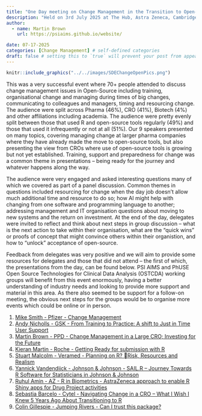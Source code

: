 ```yaml
---
title: "One Day meeting on Change Management in the Transition to Open-Source / R"
description: "Held on 3rd July 2025 at The Hub, Astra Zeneca, Cambridge UK"
author:
  - name: Martin Brown
    url: https://psiaims.github.io/website/

date: 07-17-2025
categories: [Change Management] # self-defined categories
draft: false # setting this to `true` will prevent your post from appearing on your listing page until you're ready!
---
```


```r
knitr::include_graphics("../../images/SDEChangeOpenPics.png")
```

This was a very successful event where 70+ people attended to discuss change management issues in Open-Source including training, organisational change and managing during times of big changes, communicating to colleagues and managers, timing and resourcing change. The audience were split across Pharma (46%), CRO (41%), Biotech (4%) and other affiliations including academia. The audience were pretty evenly split between those that used R and open-source tools regularly (49%) and those that used it infrequently or not at all (51%). Our 9 speakers presented on many topics, covering managing change at larger pharma companies where they have already made the move to open-source tools, but also presenting the view from CROs where use of open-source tools is growing but not yet established. Training, support and preparedness for change was a common theme in presentations – being ready for the journey and whatever happens along the way.

The audience were very engaged and asked interesting questions many of which we covered as part of a panel discussion. Common themes in questions included resourcing for change when the day job doesn’t allow much additional time and resource to do so; how AI might help with changing from one software and programming language to another; addressing management and IT organisation questions about moving to new systems and the return on investment. At the end of the day, delegates were invited to reflect and think about next steps in group discussion – what is the next action to take within their organisation, what are the “quick wins” or proofs of concept that might convince others within their organistion, and how to “unlock” acceptance of open-source.

Feedback from delegates was very positive and we will aim to provide some resources for delegates and those that did not attend – the first of which, the presentations from the day, can be found below. PSI AIMS and PhUSE Open Source Technologies for Clinical Data Analysis (OSTCDA) working groups will benefit from this event enormously, having a better understanding of industry needs and looking to provide more support and material in this area. As there also seemed to be support for a follow-on meeting, the obvious next steps for the groups would be to organise more events which could be online or in person.

1. [Mike Smith - Pfizer - Change Management](https://view.officeapps.live.com/op/view.aspx?src=https://raw.githubusercontent.com/PSIAIMS/website/main/presentations/Change%20Management%20SDE%20July%202025/Mike%20K%20Smith%20-%20Change%20management%20in%20transition%20to%20open%20source.pptx)
2. [Andy Nicholls - GSK - From Training to Practice: A shift to Just in Time User Support](https://view.officeapps.live.com/op/view.aspx?src=https://raw.githubusercontent.com/PSIAIMS/website/main/presentations/Change%20Management%20SDE%20July%202025/Andy%20Nicholls%20-%20PSI_Training_to_Adoption.pptx)
3. [Martin Brown - PPD - Change Management in a Large CRO; Investing for the Future](https://view.officeapps.live.com/op/view.aspx?src=https://raw.githubusercontent.com/PSIAIMS/website/main/presentations/Change%20Management%20SDE%20July%202025/Martin_Brown%20PSI%20SDE%20Open%20Source%20Change%20Management%20Large%20CRO.pptx)
4. [Kieran Martin - Roche - Getting Ready for submission with R](https://docs.google.com/viewer?url=https://raw.githubusercontent.com/PSIAIMS/website/main/presentations/Change%20Management%20SDE%20July%202025/Kieran%20Martin%20-%20Getting%20Ready%20for%20submission%20with%20R%20v2.pdf)
5. [Stuart Malcolm - Veramed - Planning on R? Risk, Resources and Realism](https://view.officeapps.live.com/op/view.aspx?src=https://raw.githubusercontent.com/PSIAIMS/website/main/presentations/Change%20Management%20SDE%20July%202025/Stuart%20Malcolm%20-%2020250703_Planning_on_R.pptx)
6. [Yannick Vandendijck - Johnson & Johnson - SAIL.R – Journey Towards R Software for Statisticians in Johnson & Johnson](https://view.officeapps.live.com/op/view.aspx?src=https://raw.githubusercontent.com/PSIAIMS/website/main/presentations/Change%20Management%20SDE%20July%202025/Yannick%20Vandendijck%20-%20R_for_Statisticians_JnJ.pptx)
7. [Ruhul Amin - AZ - R in Biometrics - AstraZeneca approach to enable R Shiny apps for Drug Project activities](https://view.officeapps.live.com/op/view.aspx?src=https://raw.githubusercontent.com/PSIAIMS/website/main/presentations/Change%20Management%20SDE%20July%202025/Ruhul%20Amin%20PSI%20SDE%20UK%2003JUL2025%20AstraZeneca.pptx)
8. [Sebastia Barcelo - Cytel - Navigating Change in a CRO – What I Wish I Knew 5 Years Ago About Transitioning to R](https://view.officeapps.live.com/op/view.aspx?src=https://raw.githubusercontent.com/PSIAIMS/website/main/presentations/Change%20Management%20SDE%20July%202025/Sebastia%20Barcelo%20-%20Navigating%20Change%20in%20a%20CRO%20–%20What%20I%20Wish%20I%20Knew%205%20Years%20Ago%20About%20Transitioning%20to%20R.pptx)
9. [Colin Gillespie - Jumping Rivers - Can I trust this package?](https://docs.google.com/viewer?url=https://raw.githubusercontent.com/PSIAIMS/website/main/presentations/Change%20Management%20SDE%20July%202025/Colin%20Gillespie%20-%202025-07-03%20PSI.pdf)

